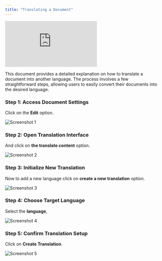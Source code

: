 ```yaml
---
title: "Translating a Document"
---
```


<iframe
  src="https://app.trupeer.ai/embed?slug=wbDUK9"
  className="w-full aspect-video rounded-lg overflow-hidden"
  frameborder="0"
  allowfullscreen="true"
></iframe>

This document provides a detailed explanation on how to translate a document into another language. The process involves a few straightforward steps, allowing users to easily convert their documents into the desired language.

### Step 1: Access Document Settings

Click on the **Edit** option.

![Screenshot 1](images/translate-document/image1.jpg)

### Step 2: Open Translation Interface

And click on **the translate content** option.

![Screenshot 2](images/translate-document/image2.jpg)

### Step 3: Initialize New Translation

Now to add a new language click on **create a new translation** option.

![Screenshot 3](images/translate-document/image3.jpg)

### Step 4: Choose Target Language

Select the **language**,

![Screenshot 4](images/translate-document/image4.jpg)

### Step 5: Confirm Translation Setup

Click on **Create Translation**.

![Screenshot 5](images/translate-document/image5.jpg)
